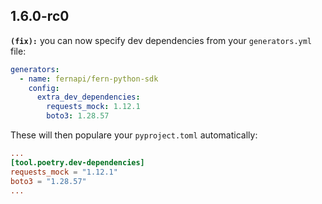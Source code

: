 ## 1.6.0-rc0
**`(fix):`** you can now specify dev dependencies from your `generators.yml` file:

  ```yaml
  generators:
    - name: fernapi/fern-python-sdk
      config:
        extra_dev_dependencies:
          requests_mock: 1.12.1
          boto3: 1.28.57
  ```

  These will then populare your `pyproject.toml` automatically:

  ```toml
  ...
  [tool.poetry.dev-dependencies]
  requests_mock = "1.12.1"
  boto3 = "1.28.57"
  ...
  ```


